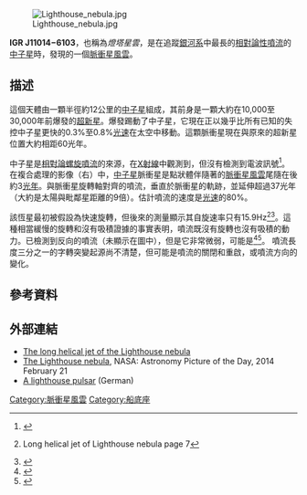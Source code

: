 [[File:Lighthouse_nebula.jpg|thumb]]

'''IGR J11014−6103'''，也稱為''燈塔星雲''，是在追蹤[[銀河系|銀河系]]中最長的[[相對論性噴流|相對論性噴流]]的[[中子星|中子星]]時，發現的一個[[脈衝星風雲|脈衝星風雲]]。

== 描述 ==
這個天體由一顆半徑約12公里的[[中子星|中子星]]組成，其前身是一顆大約在10,000至30,000年前爆發的[[超新星|超新星]]。爆發踢動了中子星，它現在正以幾乎比所有已知的失控中子星更快的0.3%至0.8%[[光速|光速]]在太空中移動。這顆脈衝星現在與原來的超新星位置大約相距60光年。

中子星是[[相對論性噴流|相對論螺旋噴流]]的來源，在[[X射線|X射線]]中觀測到，但沒有檢測到電波訊號<ref>{{cite web|url=http://www.abc.net.au/science/articles/2014/02/19/3948039.htm|title=Runaway pulsar has astronomers scratching their heads|publisher=News in Science (ABC Science)|date=2014-02-19|accessdate=2020-09-05|archive-date=2017-05-10|archive-url=https://web.archive.org/web/20170510120328/http://www.abc.net.au/science/articles/2014/02/19/3948039.htm|dead-url=no}}</ref>。在複合處理的影像（右）中，[[中子星|中子星]]脈衝星是點狀體伴隨著的[[脈衝星風雲|脈衝星風雲]]尾隨在後約3[[光年|光年]]。與脈衝星旋轉軸對齊的噴流，垂直於脈衝星的軌跡，並延伸超過37光年（大約是太陽與毗鄰星距離的9倍）。估計噴流的速度是[[光速|光速]]的80%。

該恆星最初被假設為快速旋轉，但後來的測量顯示其自旋速率只有15.9Hz<ref>{{Cite journal|url=http://www.aanda.org/articles/aa/pdf/2014/02/aa22588-13.pdf|doi=10.1051/0004-6361/201322588|title=The long helical jet of the Lighthouse nebula, IGR J11014-6103|journal=Astronomy & Astrophysics|volume=562|pages=A122|year=2014|last1=Pavan|first1=L.|last2=Bordas|first2=P.|last3=Pühlhofer|first3=G.|last4=Filipović|first4=M. D.|last5=De Horta|first5=A.|last6=O'Brien|first6=A.|last7=Balbo|first7=M.|last8=Walter|first8=R.|last9=Bozzo|first9=E.|last10=Ferrigno|first10=C.|last11=Crawford|first11=E.|last12=Stella|first12=L.|arxiv=1309.6792|bibcode=2014A&A...562A.122P|access-date=2020-09-05|archive-date=2020-09-22|archive-url=https://web.archive.org/web/20200922221813/https://www.aanda.org/articles/aa/pdf/2014/02/aa22588-13.pdf|dead-url=no}} Long helical jet of Lighthouse nebula page 7</ref><ref>{{Cite journal|arxiv=1410.2332 |last1= Halpern |first1= J. P. |title= Discovery of X-ray Pulsations from the INTEGRAL Source IGR J11014-6103 |journal= The Astrophysical Journal |volume= 795 |issue= 2 |pages= L27 |last2= Tomsick |first2= J. A. |last3= Gotthelf |first3= E. V. |last4= Camilo |first4= F. |last5= Ng |first5= C. -Y. |last6= Bodaghee |first6= A. |last7= Rodriguez |first7= J. |last8= Chaty |first8= S. |last9= Rahoui |first9= F. |year= 2014 |doi= 10.1088/2041-8205/795/2/L27 |bibcode = 2014ApJ...795L..27H }}</ref>。這種相當緩慢的旋轉和沒有吸積證據的事實表明，噴流既沒有旋轉也沒有吸積的動力。已檢測到反向的噴流（未顯示在圖中），但是它非常微弱，可能是{{link-en|相對論性射束|Relativistic beaming}}<ref>{{cite journal |bibcode=1984ApJ...278..364L|title=Limits on the gravitational redshift form neutron stars|journal=Astrophysical Journal|volume=278|pages=364|author1=Lindblom|first1=L.|year=1984|doi=10.1086/161800}}</ref><ref>{{Cite journal|url=http://www.astroscu.unam.mx/rmaa/RMxAA..50-1/PDF/RMxAA..50-1_xzhao.pdf|title=The surface gravitational redshift of the massive neutron star PSR J0348+0432|first1=Xian-Feng|last1=Zhao|first2=Huan-Yu|last2=Jia|pages=103–108|journal=Revista Mexicana de Astronomía y Astrofísica|issn=0185-1101|volume=50|issue=1|year=2014|bibcode=2014RMxAA..50..103Z|access-date=2020-09-05|archive-date=2017-05-10|archive-url=https://web.archive.org/web/20170510154940/http://www.astroscu.unam.mx/rmaa/RMxAA..50-1/PDF/RMxAA..50-1_xzhao.pdf|dead-url=no}}</ref>。 噴流長度三分之一的字轉突變起源尚不清楚，但可能是噴流的關閉和重啟，或噴流方向的變化。

== 參考資料 ==
{{reflist|30em}}

== 外部連結 ==
* [https://arxiv.org/abs/1309.6792 The long helical jet of the Lighthouse nebula]{{Wayback|url=https://arxiv.org/abs/1309.6792 |date=20200315193449 }}
* [http://apod.nasa.gov/apod/ap140221.html The Lighthouse nebula]{{Wayback|url=http://apod.nasa.gov/apod/ap140221.html |date=20190903225858 }}, NASA: Astronomy Picture of the Day, 2014 February 21 
* [http://www.pro-physik.de/details/news/5869071/Ein_Pulsar_als_Leuchtturm.html A lighthouse pulsar]{{Dead link}} (German)


{{船底座恒星|state=collapsed}}

[[Category:脈衝星風雲|Category:脈衝星風雲]]
[[Category:船底座|Category:船底座]]
